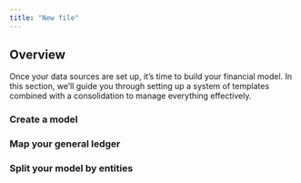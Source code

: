 ```yaml
---
title: "New file"
---
```


## Overview
Once your data sources are set up, it’s time to build your financial model. In this section, we’ll guide you through setting up a system of templates combined with a consolidation to manage everything effectively.


### Create a model

### Map your general ledger

### Split your model by entities